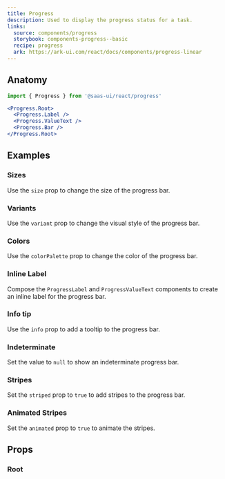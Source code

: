 ```yaml
---
title: Progress
description: Used to display the progress status for a task.
links:
  source: components/progress
  storybook: components-progress--basic
  recipe: progress
  ark: https://ark-ui.com/react/docs/components/progress-linear
---
```


<ExampleTabs name="progress-basic" />

## Anatomy

```jsx
import { Progress } from '@saas-ui/react/progress'
```

```jsx
<Progress.Root>
  <Progress.Label />
  <Progress.ValueText />
  <Progress.Bar />
</Progress.Root>
```

## Examples

### Sizes

Use the `size` prop to change the size of the progress bar.

<ExampleTabs name="progress-with-sizes" />

### Variants

Use the `variant` prop to change the visual style of the progress bar.

<ExampleTabs name="progress-with-variants" />

### Colors

Use the `colorPalette` prop to change the color of the progress bar.

<ExampleTabs name="progress-with-colors" />

### Inline Label

Compose the `ProgressLabel` and `ProgressValueText` components to create an
inline label for the progress bar.

<ExampleTabs name="progress-with-inline-label" />

### Info tip

Use the `info` prop to add a tooltip to the progress bar.

<ExampleTabs name="progress-with-label-info" />

### Indeterminate

Set the value to `null` to show an indeterminate progress bar.

<ExampleTabs name="progress-indeterminate" />

### Stripes

Set the `striped` prop to `true` to add stripes to the progress bar.

<ExampleTabs name="progress-with-stripes" />

### Animated Stripes

Set the `animated` prop to `true` to animate the stripes.

<ExampleTabs name="progress-with-animated-stripes" />

## Props

### Root

<PropTable component="Progress" part="Root" />

